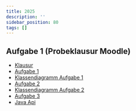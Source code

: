 ```yaml
---
title: 2025
description: ''
sidebar_position: 80
tags: []
---
```


## Aufgabe 1 (Probeklausur Moodle)

- [Klausur](/pdf/steffen/2025/exam.pdf)
- [Aufgabe 1](/pdf/steffen/2025/task-1.pdf)
- [Klassendiagramm Aufgabe 1](/pdf/steffen/2025/task-1-diagram.pdf)
- [Aufgabe 2](/pdf/steffen/2025/task-2.pdf)
- [Klassendiagramm Aufgabe 2](/pdf/steffen/2025/task-2-diagram.pdf)
- [Aufgabe 3](/pdf/steffen/2025/task-3.pdf)
- [Java Api](/pdf/steffen/2025/java-api.pdf)
